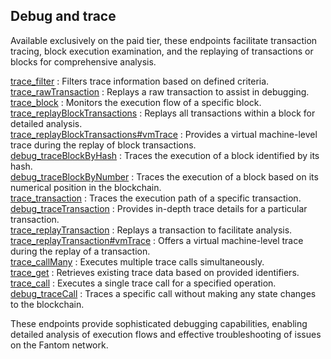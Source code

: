 
## Debug and trace

Available exclusively on the paid tier, these endpoints facilitate transaction tracing, block execution examination, and the replaying of transactions or blocks for comprehensive analysis.

[trace_filter](/fantom-api/debugandtrace/trace_filter) : Filters trace information based on defined criteria.  \
[trace_rawTransaction](/fantom-api/debugandtrace/trace_rawTransaction) : Replays a raw transaction to assist in debugging. \
[trace_block](/fantom-api/debugandtrace/trace_block) : Monitors the execution flow of a specific block. \
[trace_replayBlockTransactions](/fantom-api/debugandtrace/trace_replayBlockTransactions) : Replays all transactions within a block for detailed analysis.  \
[trace_replayBlockTransactions#vmTrace](/fantom-api/debugandtrace/trace_replayBlockTransactionsvmTrace) : Provides a virtual machine-level trace during the replay of block transactions. \
[debug_traceBlockByHash](/fantom-api/debugandtrace/debug_traceBlockByHash) : Traces the execution of a block identified by its hash. \
[debug_traceBlockByNumber](/fantom-api/debugandtrace/debug_traceBlockByNumber) : Traces the execution of a block based on its numerical position in the blockchain. \
[trace_transaction](/fantom-api/debugandtrace/trace_transaction) : Traces the execution path of a specific transaction. \
[debug_traceTransaction](/fantom-api/debugandtrace/debug_traceTransaction) : Provides in-depth trace details for a particular transaction.  \
[trace_replayTransaction](/fantom-api/debugandtrace/trace_replayTransaction) : Replays a transaction to facilitate analysis.  \
[trace_replayTransaction#vmTrace](/fantom-api/debugandtrace/trace_replayTransactionvmTrace) : Offers a virtual machine-level trace during the replay of a transaction. \
[trace_callMany](/fantom-api/debugandtrace/trace_callMany) : Executes multiple trace calls simultaneously. \
[trace_get](/fantom-api/debugandtrace/trace_get) : Retrieves existing trace data based on provided identifiers.  \
[trace_call](/fantom-api/debugandtrace/trace_call) : Executes a single trace call for a specified operation.  \
[debug_traceCall](/fantom-api/debugandtrace/debug_traceCall) : Traces a specific call without making any state changes to the blockchain.

These endpoints provide sophisticated debugging capabilities, enabling detailed analysis of execution flows and effective troubleshooting of issues on the Fantom network.

<Space h={16} />
<GetStarted />